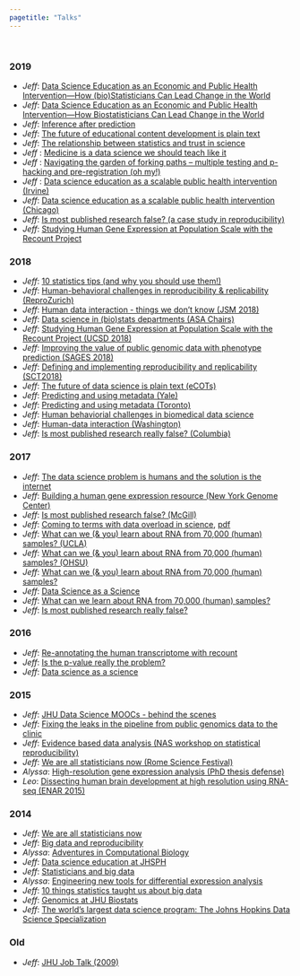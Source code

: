 ```yaml
---
pagetitle: "Talks"
---
```


<br> 

### 2019

* _Jeff_: [Data Science Education as an Economic and Public Health Intervention—How (bio)Statisticians Can Lead Change in the World](https://docs.google.com/presentation/d/19EZ0cjULt8RKcEG1unsHL3bnV_zwzRq5Uyj9DLajQxM/edit?usp=sharing)
* _Jeff_: [Data Science Education as an Economic and Public Health Intervention—How Biostatisticians Can Lead Change in the World](https://docs.google.com/presentation/d/1MG_7HmZ1tTsepuka3NILxoAwkb3hD8_y4zA2tbWBMbU/edit?usp=sharing)
* _Jeff_: [Inference after prediction](https://docs.google.com/presentation/d/1KPwql_YeVXyUImd9ZL4w2IGUduaN6c4DEbVuLn5vif4/edit?usp=sharing)
* _Jeff_: [The future of educational content development is plain text](https://docs.google.com/presentation/d/16z5tJAJvW5bqheGr3UgfIdaugohWBuIIImif7n6x7kI/edit?usp=sharing)
* _Jeff_: [The relationship between statistics and trust in science](https://docs.google.com/presentation/d/1mWhuyCTFEJSzCqLQrRxgsdyi2h7NhIm8rSxDuOnAA5M/edit?usp=sharing)
* _Jeff_ : [Medicine is a data science we should teach like it](https://docs.google.com/presentation/d/1Rpq0AvLVBw3-sIko8GTTWr25UnD3joEqnT1WTZVmwXI/edit?usp=sharing)
* _Jeff_ : [Navigating the garden of forking paths -- multiple testing and p-hacking and pre-registration (oh my!)](https://docs.google.com/presentation/d/1HZLts6gBiTfBT09Zck7vlPAAb988gD_Ni45PCoBjUkQ/edit?usp=sharing)
* _Jeff_ : [Data science education as a scalable public health intervention (Irvine)](https://docs.google.com/presentation/d/1kaNinoJ5zIYp_WetfflXiJ3c52jvSEhUBjISHgZMAcE/edit?usp=sharing)
* _Jeff_: [Data science education as a scalable public health intervention (Chicago)](https://docs.google.com/presentation/d/1a4j7lHEDrLY8586Jk57VYrK8N43wfQlukCaVlEC9CTo/edit?usp=sharing)
* _Jeff_: [Is most published research false? (a case study in reproducibility)](https://docs.google.com/presentation/d/1c7sGP9tav6OSE50nFotc-HlS0SLlvVxK_Lcu3b_LDvA/edit?usp=sharing)
* _Jeff_: [Studying Human Gene Expression at Population Scale with the Recount Project](https://docs.google.com/presentation/d/1UdPYwoY4NaZkKdfFZfnOmDX2-W7qYb4pYZPwzFmbxRk/edit?usp=sharing)


### 2018

* _Jeff_: [10 statistics tips (and why you should use them!)](https://docs.google.com/presentation/d/1VZ_TnmyvC98lwTx5ukZm88y2dcg0S1uOIz5V8kwWSYI/edit?usp=sharing)
* _Jeff_: [Human-behavioral challenges in reproducibility & replicability (ReproZurich)](https://docs.google.com/presentation/d/1Z4knK4qz8zxMJvbk8melKkgq1qo38eqEJkJt5D37t0E/edit?usp=sharing)
* _Jeff_: [Human data interaction - things we don't know (JSM 2018)](https://docs.google.com/presentation/d/1oCbf8NHpJSQAe6LoeD--wV-KbKbdGawrLHYJqwzfj_M/edit?usp=sharing)
* _Jeff_: [Data science in (bio)stats departments (ASA Chairs)](https://docs.google.com/presentation/d/1Hayp7JQH7uy_X-GOq5vPoAR9Ver0xRJS5PrVqWb87u4/edit?usp=sharing)
* _Jeff_: [Studying Human Gene Expression at Population Scale with the Recount Project (UCSD 2018)](https://docs.google.com/presentation/d/1eixophYVMrNM479mDrCm24wRKiCNh0Xi2T6FhaNX1lQ/edit?usp=sharing)
* _Jeff_: [Improving the value of public genomic data with phenotype prediction (SAGES 2018)](https://docs.google.com/presentation/d/1iX1iNGvqqW2sWJd1a5BPEMCV1Z-cRd4Q_XIVSfWICoM/edit?usp=sharing)
* _Jeff_: [Defining and implementing reproducibility and replicability (SCT2018)](https://docs.google.com/presentation/d/1lLgk7BEo65xSHldRoaX26zao7I2cJcXKyZIJxtNq27o/edit?usp=sharing)
* _Jeff_: [The future of data science is plain text (eCOTs)](https://docs.google.com/presentation/d/13d_Pn3aOFjm0Rze9qo9K_8ZIwt4n9Hqv3yec-XAaRMI/edit?usp=sharing)
* _Jeff_: [Predicting and using metadata (Yale)](https://docs.google.com/presentation/d/1QKDIGUKrO8tZkR355_Bg5MGA4fUvr3AdICPlXXg8XoI/edit?usp=sharing)
* _Jeff_: [Predicting and using metadata (Toronto)](https://docs.google.com/presentation/d/1FgUZZU6pW91J7zH0OqrEgxfnV1Py_ZGL3ZKHfbOZskY/edit?usp=sharing)
* _Jeff_: [Human behaviorial challenges in biomedical data science](https://docs.google.com/presentation/d/1uFxTgBXe55OmU55V_uV-AawCH3eiIkHP_Y00Kzyj0jg/edit?usp=sharing)
* _Jeff_: [Human-data interaction (Washington)](https://docs.google.com/presentation/d/1nVAw7E-snu_bcCNhSlUuCP6eWYMxNBDJvsS_Ak4k0D0/edit?usp=sharing)
* _Jeff_: [Is most published research really false? (Columbia)](https://docs.google.com/presentation/d/1S9VXkcMLZZ405rMQOaIz1OyNw-43Kt5hER4wcUS1H6M/edit?usp=sharing)

### 2017


* _Jeff_: [The data science problem is humans and the solution is the internet](https://docs.google.com/presentation/d/1f2Kzwh0ObGo7TACIzCIa5GsI3UqF8Eez11RT3TdwypU/edit?usp=sharing)
* _Jeff_: [Building a human gene expression resource (New York Genome Center)](https://docs.google.com/presentation/d/1_fNKQAHe3_ALBVUyRIZ83sRIsdq9O6ygnPTyrRvRXQI/edit?usp=sharing)
* _Jeff_: [Is most published research false? (McGill)](https://docs.google.com/presentation/d/1hzdSDaPPSE9xUYZHhOVfQIRPPdwe0A9SdE7QDsK3bOA/edit?usp=sharing) 
* _Jeff_: [Coming to terms with data overload in science](https://docs.google.com/presentation/d/1diGUr8oHmJByBJy9eEvLBh3qIpUIjjy1P2TxasAWSHo/edit?usp=sharing), [pdf](https://github.com/jtleek/jtleek.github.io/files/1185814/jsm2017.pdf)
* _Jeff_: [What can we (& you) learn about RNA from 70,000 (human) samples? (UCLA)](https://docs.google.com/presentation/d/1OGOVApkE72TqCWV0aMOfiwLzzZWoH8ZCprOWs8Pz1R0/edit?usp=sharing)
* _Jeff_: [What can we (& you) learn about RNA from 70,000 (human) samples? (OHSU)](https://docs.google.com/presentation/d/1rAXyjdIvRBkRw93DinMUhfj9vs9yqfcEBctD4jO-Xgo/edit?usp=sharing)
* _Jeff_: [What can we (& you) learn about RNA from 70,000 (human) samples?](https://docs.google.com/presentation/d/1mjMF1yDGgLQW4JNgiKO7XBY7I7j2laTq1kGYo3Q1rYw/edit?usp=sharing)
* _Jeff_: [Data Science as a Science](https://docs.google.com/presentation/d/1qf4_78ArLmL6MWwchLm1HPMBft5jJfdEhpTk2UPecHo/edit?usp=sharing)
* _Jeff_: [What can we learn about RNA from 70,000 (human) samples?](https://docs.google.com/presentation/d/1GBdWeHU5HI6Fqy9NDe_6RL2oDl5HjJdsmCHSBlAk0m4/edit?usp=sharing)
* _Jeff_: [Is most published research really false?](https://docs.google.com/presentation/d/12SAKwzNs97DjcwTvIUi5husTf3EFlX_pfyxCKRjictE/edit?usp=sharing)

### 2016

* _Jeff_: [Re-annotating the human transcriptome with recount](https://docs.google.com/presentation/d/1XCLfuCD1A0ODczmg4oKK5E3n-dwh6ohHjCYSj_doqbU/edit?usp=sharing)
* _Jeff_: [Is the p-value really the problem?](https://docs.google.com/presentation/d/1nbaKvANCZkN8hbrd31R25WIfQszWFjGyiGeRaqHO1pI/edit?usp=sharing)
* _Jeff_: [Data science as a science](http://www.slideshare.net/jtleek/data-science-as-a-science)


### 2015

* _Jeff_: [JHU Data Science MOOCs - behind the scenes](http://www.slideshare.net/jtleek/jhu-data-science-moocs-behind-the-scenes)
* _Jeff_: [Fixing the leaks in the pipeline from public genomics data to the clinic](http://www.slideshare.net/jtleek/fixing-the-leaks-in-the-pipeline-from-public-genomics-data-to-the-clinic)
* _Jeff_: [Evidence based data analysis (NAS workshop on statistical reproducibility)](http://www.slideshare.net/jtleek/evidence-based-data-analysis)
* _Jeff_: [We are all statisticians now (Rome Science Festival)](http://www.slideshare.net/jtleek/leek-romesf2015)
* _Alyssa_: [High-resolution gene expression analysis (PhD thesis defense)](https://speakerdeck.com/alyssafrazee/high-resolution-gene-expression-analysis)
* _Leo_: [Dissecting human brain development at high resolution using RNA-seq (ENAR 2015)](http://www.slideshare.net/lcolladotor/dissecting-human-brain-development-at-high-resolution-using-rnaseq)


### 2014


* _Jeff_: [We are all statisticians now](https://speakerdeck.com/jtleek/we-are-all-statisticians-now)
* _Jeff_: [Big data and reproducibility](https://speakerdeck.com/jtleek/big-data-and-reproducibility/)
* _Alyssa_: [Adventures in Computational Biology](https://speakerdeck.com/alyssafrazee/adventures-in-computational-biology)
* _Jeff_: [Data science education at JHSPH](http://www.slideshare.net/jtleek/education-37613273)
* _Jeff_: [Statisticians and big data](http://www.slideshare.net/jtleek/big-data-and-statisticians)
* _Alyssa_: [Engineering new tools for differential expression analysis](https://speakerdeck.com/alyssafrazee/differential-expression-analysis-tools)
* _Jeff_: [10 things statistics taught us about big data](http://www.slideshare.net/jtleek/10-things-statistics-taught-us-about-big-data)
* _Jeff_: [Genomics at JHU Biostats](http://www.slideshare.net/jtleek/flash-talk-about-johns-hopkins-genomics)
* _Jeff_: [The world's largest data science program: The Johns Hopkins Data Science Specialization](http://www.slideshare.net/jtleek/the-largest-data-science-program-in-the-world-the-johns-hopkins-data-science-specialization)

### Old

* _Jeff_: [JHU Job Talk (2009)](http://www.slideshare.net/jtleek/jhu-feb2009)
